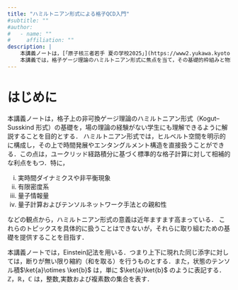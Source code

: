 ```yaml
---
title: "ハミルトニアン形式による格子QCD入門"
#subtitle: ""
#author:
#   - name: ""
#     affiliation: ""
description: |
    本講義ノートは，[「原子核三者若手 夏の学校2025」](https://www2.yukawa.kyoto-u.ac.jp/~sansha.wakate/school2025/) における講義「ハミルトニアン形式による格子ゲージ理論入門」のノートである．
    本講義では，格子ゲージ理論のハミルトニアン形式に焦点を当て，その基礎的枠組みと物理的意味を解説する．
---
```


<!-- ::: {.callout-tip collapse="true"}
### クリックで開閉
ここに折りたたみの中身を書きます。
::: -->

# はじめに

本講義ノートは，格子上の非可換ゲージ理論のハミルトニアン形式（Kogut--Susskind 形式）の基礎を，場の理論の経験がない学生にも理解できるように解説することを目的とする．
ハミルトニアン形式では，ヒルベルト空間を明示的に構成し，その上で時間発展やエンタングルメント構造を直接扱うことができる．この点は，ユークリッド経路積分に基づく標準的な格子計算に対して相補的な利点をもつ．特に，

(i) 実時間ダイナミクスや非平衡現象
(ii) 有限密度系
(iii) 量子情報量
(iv) 量子計算およびテンソルネットワーク手法との親和性

などの観点から，ハミルトニアン形式の意義は近年ますます高まっている．
これらのトピックスを具体的に扱うことはできないが，それらに取り組むための基礎を提供することを目指す．
<!-- 
ハミルトニアン形式では，ヒルベルト空間とその上の物理状態を扱う．
ゲージ理論の物理的状態はゲージ不変な状態である．つまり，物理状態はGaussの拘束条件（Gauss's law constraint）を満たす必要がある．連続場の理論では，一般にこの拘束条件を解くのは困難であるが，格子上では形式的に拘束条件を解くことが可能となる．この拘束条件を満たす状態は，ストリングネットやスピンネットワークと呼ばれる．
ストリングネット間の演算はトポロジカル秩序相を記述する代数的構造(modular tensor category)を満たすことが知られている．
ストリングネットの基底を用いることで、ゲージ不変なヒルベルト空間を明示的に構成することができる．さらに，この基底におけるハミルトニアンの作用は，電場項を加えたストリングネット模型のハミルトニアンとなる．
本講義では，格子上(より一般的にグラフ上)でのゲージ理論の定式化から出発し，それを変形，正則化していくことでスピン模型であるストリングネット模型に帰着する過程を示す．スピン模型による記述を通じて，量子コンピュータやテンソルネットワークを用いた手法が適用しやすくなることが期待される． -->

本講義ノートでは，Einstein記法を用いる．つまり上下に現れた同じ添字に対しては，断りが無い限り縮約（和を取る）を行うものとする．また，状態のテンソル積$\ket{a}\otimes \ket{b}$ は，単に $\ket{a}\ket{b}$ のように表記する．
$\mathbb{Z}$，$\mathbb{R}$，$\mathbb{C}$ は，整数,実数および複素数の集合を表す．